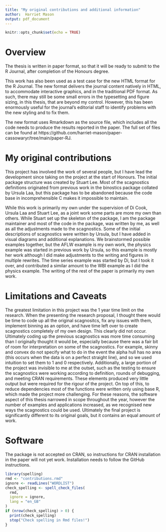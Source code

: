 ```yaml
---
title: "My original contributions and additional information"
author:  Harriet Mason
output: pdf_document
---
```


```r
knitr::opts_chunk$set(echo = TRUE)
```

# Overview

The thesis is written in paper format, so that it will be ready to submit to the R Journal, after completion of the Honours degree. 

This work has also been used as a test case for the new HTML format for the R Journal. The new format delivers the journal content natively in HTML, to accommodate interactive graphics, and in the traditional PDF format. As such, there may still be some small errors in the typesetting and figure sizing, in this thesis, that are beyond my control. However, this has been enormously useful for the journal's editorial staff to identify problems with the new styling and to fix them. 

The new format uses Rmarkdown as the source file, which includes all the code needs to produce the results reported in the paper. The full set of files can be found at https://github.com/harriet-mason/paper-cassowaryr/tree/main/paper-RJ.

# My original contributions

This project has involved the work of several people, but I have lead the development since taking on the project at the start of Honours. The initial package structure was created by Stuart Lee. Most of the scagnostics definitions originated from previous work in the binostics package collated by Ursula Laa, but this package has to be abandoned because the code base in incomprehensible C makes it impossible to maintain.

While this work is primarily my own under the supervision of Di Cook, Ursula Laa and Stuart Lee, as a joint work some parts are more my own than others. While Stuart set up the skeleton of the package, I am the package maintainer and most of the code in the package, was written by me, as well as all the adjustments made to the scagnostics. Some of the initial descriptions of scagnostics were written by Ursula, but I have added in visual diagrams and additional explanations. We brainstormed possible examples together, but the AFLW example is my own work, the physics example was started in previous work by Ursula, so this example is mostly her work although I did make adjustments to the writing and figures in multiple rewrites. The time series example was started by Di, but I took it over, and contributed a similar amount to the WBI example as I did the physics example. The writing of the rest of the paper is primarily my own work.

# Limitations and Caveats

The greatest limitation in this project was the 1 year time limit on the research. When the presenting the research proposal, I thought there would be time to code up all the original scagnositcs, fix any issues with them, implement binning as an option, and have time left over to create scagnostics completely of my own design. This clearly did not occur. Ultimately coding up the previous scagnostics was more time consuming than I originally thought it would be, especially because there was a fair bit of room for interpretation on some of the scagnostics. For example, skinny and convex do not specify what to do in the event the alpha hull has no area (this occurs when the data is on a perfect straight line), and so we used intuition to set them to 1 and 0 respectively. Additionally, a large portion of the project was invisible to me at the outset, such as the testing to ensure the scagnostics were working according to definition, rounds of debugging, and meeting CRAN requirements. These elements produced very little output but were required for the rigour of the project. On top of this, to reduce dependencies most of the functions were written only using base R, which made the project more challenging. For these reasons, the software aspect of this thesis narrowed in scope throughout the year, however the number of examples and applications increased, as we recognised new ways the scagnostics could be used. Ultimately the final project is significantly different to its original goals, but it contains an equal amount of work.

# Software

The package is not accepted on CRAN, so instructions for CRAN installation in the paper will not yet work. Installation needs to follow the GitHub instructions.

```r
library(spelling)
rmd <- "contributions.rmd"
ignore <- readLines("WORDLIST")
check_spelling <- spell_check_files(
  rmd,
  ignore = ignore,
  lang = "en_GB"
)
if (nrow(check_spelling) > 0) {
  print(check_spelling)
  stop("Check spelling in Rmd files!")
}
```